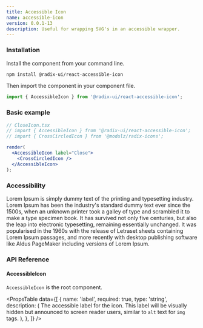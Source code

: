 ```yaml
---
title: Accessible Icon
name: accessible-icon
version: 0.0.1-13
description: Useful for wrapping SVG's in an accessible wrapper.
---
```


### Installation

Install the component from your command line.

```bash
npm install @radix-ui/react-accessible-icon
```

Then import the component in your component file.

```jsx
import { AccessibleIcon } from '@radix-ui/react-accessible-icon';
```

### Basic example

```jsx live manual
// CloseIcon.tsx
// import { AccessibleIcon } from '@radix-ui/react-accessible-icon';
// import { CrossCircledIcon } from '@modulz/radix-icons';

render(
  <AccessibleIcon label="Close">
    <CrossCircledIcon />
  </AccessibleIcon>
);
```

### Accessibility

Lorem Ipsum is simply dummy text of the printing and typesetting industry. Lorem Ipsum has been the industry's standard dummy text ever since the 1500s, when an unknown printer took a galley of type and scrambled it to make a type specimen book. It has survived not only five centuries, but also the leap into electronic typesetting, remaining essentially unchanged. It was popularised in the 1960s with the release of Letraset sheets containing Lorem Ipsum passages, and more recently with desktop publishing software like Aldus PageMaker including versions of Lorem Ipsum.

### API Reference

#### AccessibleIcon

`AccessibleIcon` is the root component.

<PropsTable
  data={[
    {
      name: 'label',
      required: true,
      type: 'string',
      description: (
        <span>
          The accessible label for the icon. This label will be visually hidden
          but announced to screen reader users, similar to <Code>alt</Code> text for <Code>img</Code>
          tags.
        </span>
      ),
    },
  ]}
/>
